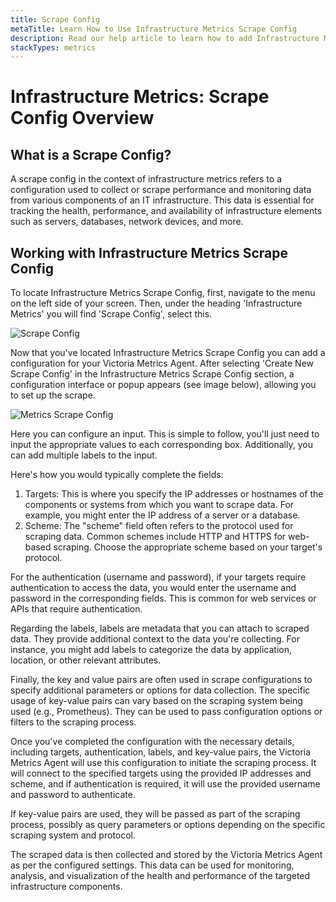 ```yaml
---
title: Scrape Config
metaTitle: Learn How to Use Infrastructure Metrics Scrape Config
description: Read our help article to learn how to add Infrastructure Metrics config for Victoria Metrics Agent in Logit.io
stackTypes: metrics
---
```


# Infrastructure Metrics: Scrape Config Overview

## What is a Scrape Config?

A scrape config in the context of infrastructure metrics refers to a 
configuration used to collect or scrape performance and monitoring data from 
various components of an IT infrastructure. This data is essential for tracking 
the health, performance, and availability of infrastructure elements such as 
servers, databases, network devices, and more. 

## Working with Infrastructure Metrics Scrape Config

To locate Infrastructure Metrics Scrape Config, first, navigate to the menu on 
the left side of your screen. Then, under the heading 'Infrastructure Metrics' 
you will find 'Scrape Config', select this. 

![Scrape Config](@/images/help/infrastructure-metrics/scrape-config.png)

Now that you've located Infrastructure Metrics Scrape Config you can add a configuration 
for your Victoria Metrics Agent. After selecting 'Create New Scrape Config' in the 
Infrastructure Metrics Scrape Config section, a configuration interface or popup appears 
(see image below), allowing you to set up the scrape.

![Metrics Scrape Config](@/images/help/infrastructure-metrics/metrics-scrape-config.png)

Here you can configure an input. This is simple to follow, you'll just need to input 
the appropriate values to each corresponding box. Additionally, you can add multiple labels to the input. 

Here's how you would typically complete the fields: 
1. Targets: This is where you specify the IP addresses or hostnames of the components 
or systems from which you want to scrape data. For example, you might enter the IP 
address of a server or a database.
2. Scheme: The "scheme" field often refers to the protocol used for scraping data. 
Common schemes include HTTP and HTTPS for web-based scraping. Choose the appropriate 
scheme based on your target's protocol.

For the authentication (username and password), if your targets require authentication 
to access the data, you would enter the username and password in the corresponding fields. 
This is common for web services or APIs that require authentication.

Regarding the labels, labels are metadata that you can attach to scraped data. They 
provide additional context to the data you're collecting. For instance, you might add 
labels to categorize the data by application, location, or other relevant attributes.

Finally, the key and value pairs are often used in scrape configurations to specify 
additional parameters or options for data collection. The specific usage of key-value 
pairs can vary based on the scraping system being used (e.g., Prometheus). They can 
be used to pass configuration options or filters to the scraping process.

Once you've completed the configuration with the necessary details, including targets, 
authentication, labels, and key-value pairs, the Victoria Metrics Agent will use this 
configuration to initiate the scraping process. It will connect to the specified targets 
using the provided IP addresses and scheme, and if authentication is required, 
it will use the provided username and password to authenticate.

If key-value pairs are used, they will be passed as part of the scraping process, 
possibly as query parameters or options depending on the specific scraping system and protocol.

The scraped data is then collected and stored by the Victoria Metrics Agent as per 
the configured settings. This data can be used for monitoring, analysis, and 
visualization of the health and performance of the targeted infrastructure components.